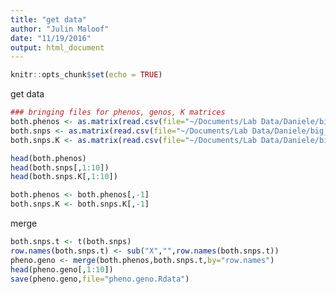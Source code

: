 ```yaml
---
title: "get data"
author: "Julin Maloof"
date: "11/19/2016"
output: html_document
---
```


```r
knitr::opts_chunk$set(echo = TRUE)
```

get data

```r
### bringing files for phenos, genos, K matrices
both.phenos <- as.matrix(read.csv(file="~/Documents/Lab Data/Daniele/big_hyps/big_hyps_associations/both.small.csv",row.names=1))
both.snps <- as.matrix(read.csv(file="~/Documents/Lab Data/Daniele/big_hyps/big_hyps_associations/both.snps.csv",row.names=1,as.is = TRUE))
both.snps.K <- as.matrix(read.csv(file="~/Documents/Lab Data/Daniele/big_hyps/big_hyps_associations/both.snps.K.csv",row.names = 1))

head(both.phenos)
head(both.snps[,1:10])
head(both.snps.K[,1:10])

both.phenos <- both.phenos[,-1]
both.snps.K <- both.snps.K[,-1]
```

merge
```r
both.snps.t <- t(both.snps)
row.names(both.snps.t) <- sub("X","",row.names(both.snps.t))
pheno.geno <- merge(both.phenos,both.snps.t,by="row.names")
head(pheno.geno[,1:10])
save(pheno.geno,file="pheno.geno.Rdata")
```